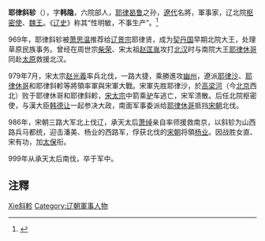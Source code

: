 '''耶律斜轸'''（{{bd||？|999年||catIdx=X}}），字'''韩隐'''，六院部人，[[耶律曷鲁|耶律曷鲁]]之孙，[[遼代|遼代]]名將，軍事家，辽北院[[枢密使|枢密使]]、[[魏王|魏王]]。《[[辽史|辽史]]》称其“性明敏，不事生产”。<ref>{{cite web |title=耶律斜轸 |url=http://www.confucianism.com.cn/html/lishi/1129697.html |website=中国国学网 |access-date=2019-08-06 |archive-url=https://web.archive.org/web/20190806143546/http://www.confucianism.com.cn/html/lishi/1129697.html |archive-date=2019-08-06 |dead-url=yes }}</ref>

969年，耶律斜轸被[[萧思温|萧思温]]推荐给[[辽景宗|辽景宗]]耶律贤，成为[[契丹国|契丹国]]早期北院大王，处理草原民族事务。曾经在周世宗[[柴荣|柴荣]]、宋太祖[[赵匡胤|赵匡胤]]攻打[[北汉|北汉]]时与南院大王[[耶律休哥|耶律休哥]]同赴[[太原|太原]]救援北汉。

979年7月，宋太宗[[赵光義|赵光義]]率兵北伐，一路大捷，乘勝進攻[[幽州|幽州]]，遼派[[耶律沙|耶律沙]]、[[耶律休哥|耶律休哥]]和耶律斜軫等將領率軍與宋軍大戰。宋軍先胜耶律沙，於[[高梁河|高梁河]]（今[[北京|北京]]西北）败于耶律休哥和耶律斜軫，[[宋太宗|宋太宗]]中箭乘[[驴|驴]]车逃亡，宋军溃散。后任北院枢密使，与漢大臣[[韩德让|韩德让]]一起参决大政，南面军事委派给[[耶律休哥|耶律休哥]]抵挡[[宋朝|宋朝]]北伐。

986年，宋朝三路大军北上伐辽，承天太后[[萧绰|萧绰]]亲自率师援救南京，以斜轸为山西路兵马都统，迎击潘美、杨业的西路军，俘获北伐的[[宋朝|宋朝]]将領[[杨业|杨业]]。因战胜女直、宋有功，加[[太保|太保]]衔。

999年从承天太后南伐，卒于军中。

==注釋==
{{reflist}}

{{wikiquote}}

[[Category:耶律氏|Xie斜軫]]
[[Category:辽朝軍事人物|Category:辽朝軍事人物]]